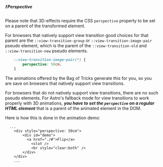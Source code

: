 ##### ❗ Perspective

Please note that 3D-effects require the CSS `perspective` property to be set on a parent of the transformed element.

For browsers that natively support view transition good choices for that parent are the `::view-transition-group` or `::view-transition-image-pair` pseudo element, which is the parent of the `::view-transition-old` and `::view-transition-new` pseudo elements.

```css title="animation.css" {2} "perspective"
	::view-transition-image-pair(*) {
		perspective: 50cm;
	}
```
The animations offered by the Bag of Tricks generate this for you, so you are save on browsers that natively support view transitions.

For browsers that do not natively support view transitions, there are no such pseudo elements. For Astro's fallback mode for view transitions to work properly with 3D animations, ***you have to set the `perspective` on a regular HTML element*** that is a parent of the animated element in the DOM.

Here is how this is done in the animation demo:

```astro title="AnimationMdxLayout.astro" {2} "perspective"
  ...
	<div style="perspective: 50cm">
		<div id="demo">
		  <a href="./#">Flip</a>
			<slot />
			<br style="clear:both" />
		</div>
	</div>
	...
```
